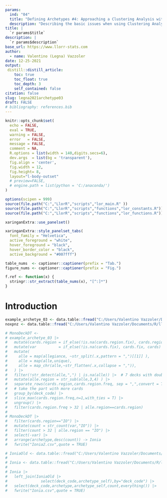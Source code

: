 ```yaml
---
params:
  ind: "04"
  title: "Defining Archetypes #4: Approaching a Clustering Analysis with a Season worth of Data"
  description: "Describing the basic issues when using Clustering Analysis with a bigger dataset and a possible solution in the context of Legends of Runeterra decks."
title: | 
  `r params$title`
description: |
  `r params$description`
base_url: https://www.llorr-stats.com
author:
  - name: Valentino (Legna) Vazzoler
date: 12-25-2021
output:
 distill::distill_article:
    toc: true
    toc_float: true
    toc_depth: 3
    self_contained: false
citation: false
slug: legna2021archetype03
draft: FALSE
# bibliography: references.bib
---
```


```r
knitr::opts_chunk$set(
  echo = FALSE,
  eval = TRUE,
  warning = FALSE,
  error   = FALSE,
  message = FALSE,
  comment = NA,
  R.options = list(width = 140,digits.secs=6),
  dev.args  = list(bg = 'transparent'),
  fig.align = 'center',
  fig.width = 12,
  fig.height= 8,
  layout="l-body-outset"
  # preview=FALSE,
  # engine.path = list(python = 'C:/anaconda/')
)

options(scipen = 999)
source(file.path("C:","LlorR","scripts","lor_main.R" ))
source(file.path("C:","LlorR","scripts","functions","lor_constants.R"))
source(file.path("C:","LlorR","scripts","functions","lor_functions.R"))

xaringanExtra::use_panelset()
```

```r
xaringanExtra::style_panelset_tabs(
  font_family = "Helvetica",
  active_foreground = "white",
  hover_foreground = "black",
  hover_border_color = "black",
  active_background = "#007fff")

table_nums  <- captioner::captioner(prefix = "Tab.")
figure_nums <- captioner::captioner(prefix = "Fig.")

f.ref <- function(x) {
  stringr::str_extract(table_nums(x), "[^:]*")
}
```

# Introduction

```r
example_archetye_03 <- data.table::fread("C:/Users/Valentino Vazzoler/Documents/R/llorr-website/data/example_archetye_03.csv",na.strings = c("",NA))
noxpnz <- data.table::fread("C:/Users/Valentino Vazzoler/Documents/R/llorr-website/data/NoxPnZ.csv",na.strings = c("",NA))
```

```r
# MonoDeckDT <-
# example_archetye_03 |>
#   mutate(cards.region = if_else(!is.na(cards.region.fix), cards.region.fix, cards.region ) )  |>
#   mutate(var          = if_else(!is.na(cards.fix), cards.fix, cards) )  |>
#   mutate(
#     alle = map(allegiance, ~str_split(.x,pattern = ",")[[1]] ),
#     alle = map(alle,unique),
#     alle = map_chr(alle,~str_flatten(.x,collapse = ",")),
#   ) |>
#   filter(!str_detect(alle,",") | is.na(alle)) |>  # 7 decks with double Allegiance
#   mutate(alle.region = str_sub(alle,3,4) ) |>
#   separate_rows(cards.region,cards.region.freq, sep = ",",convert = T ) |>
#   # take the part with more cards
#   group_by(deck_code) |>
#   slice_max(cards.region.freq,n=1,with_ties = T) |>
#   ungroup() |>
#   filter(cards.region.freq > 32 | alle.region==cards.region)
# 
# MonoDeckDT |>
#   filter(cards.region=="IO") |>
#   mutate(count = str_count(var,"IO")) |>
#   filter(count > 32 | alle.region == "IO") |>
#   select(-var) |>
#   arrange(archetype,desc(count)) -> Ionia
#   fwrite("Ionia2.csv",quote = TRUE)

# IoniaOld <- data.table::fread("C:/Users/Valentino Vazzoler/Documents/R/llorr-website/data/Ionia.csv",na.strings = c("",NA))
# 
# Ionia <- data.table::fread("C:/Users/Valentino Vazzoler/Documents/R/llorr-website/data/Ionia2.csv",na.strings = c("",NA))
# 
# Ionia |>
#   left_join(IoniaOld |>
#               select(deck_code,archetype_self),by="deck_code") |>
#   select(deck_code,archetype,archetype_self,count,everything()) |>
#   fwrite("Ionia.csv",quote = TRUE)





```



